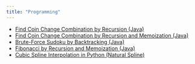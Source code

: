 ```yaml
---
title: "Programming"
---
```

  
  
* [Find Coin Change Combination by Recursion (Java)](https://github.com/anpinHuang/JavaPractice/blob/master/src/CoinChange.java)   
* [Find Coin Change Combination by Recursion and Memoization (Java)](https://github.com/anpinHuang/JavaPractice/blob/master/src/CoinChangeDP.java)  
* [Brute-Force Sudoku by Backtracking (Java)](https://github.com/anpinHuang/JavaPractice/blob/master/src/Sudoku.java)    
* [Fibonacci by Recursion and Memoization (Java)](https://github.com/anpinHuang/JavaPractice/blob/master/src/Fibonacci.java) 
* [Cubic Spline Interpolation in Python (Natural Spline)](CubicNaturalSpline.html)    